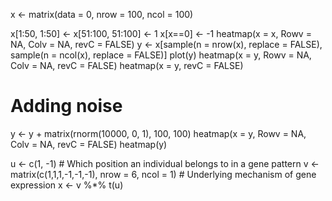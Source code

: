 x <- matrix(data = 0, nrow = 100, ncol = 100)

x[1:50, 1:50] <- x[51:100, 51:100] <- 1
x[x==0] <- -1
heatmap(x = x, Rowv = NA, Colv = NA, revC = FALSE)
y <- x[sample(n = nrow(x), replace = FALSE), sample(n = ncol(x), replace = FALSE)]
plot(y)
heatmap(x = y, Rowv = NA, Colv = NA, revC = FALSE)
heatmap(x = y, revC = FALSE)

# Adding noise
y <- y + matrix(rnorm(10000, 0, 1), 100, 100)
heatmap(x = y, Rowv = NA, Colv = NA, revC = FALSE)
heatmap(y)

u <- c(1, -1) # Which position an individual belongs to in a gene pattern
v <- matrix(c(1,1,1,-1,-1,-1), nrow = 6, ncol = 1) # Underlying mechanism of gene expression
x <- v %*% t(u)